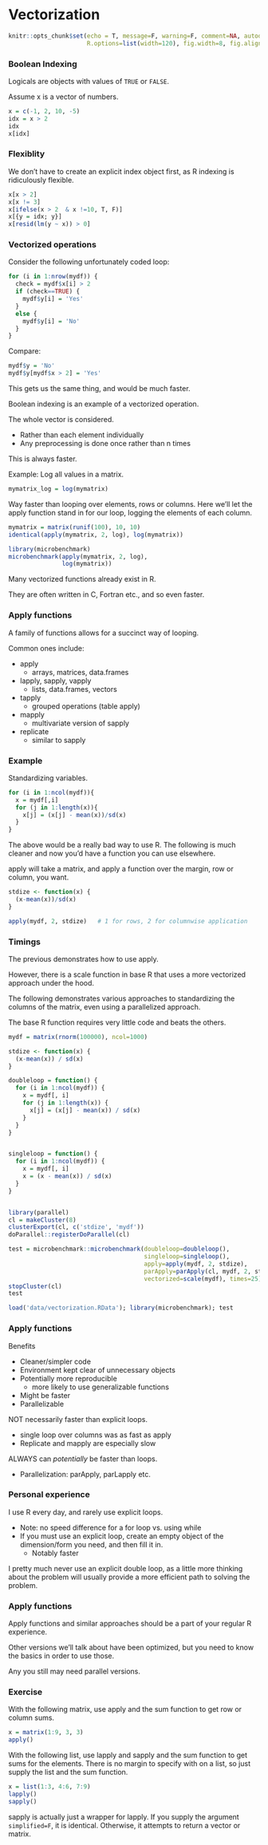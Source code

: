 # Vectorization

```r
knitr::opts_chunk$set(echo = T, message=F, warning=F, comment=NA, autodep=T, eval=FALSE, cache.rebuild=F, cache=F,
                      R.options=list(width=120), fig.width=8, fig.align = 'center')
```


### Boolean Indexing

<span class="objclass">Logicals</span> are objects with values of `TRUE` or `FALSE`.

Assume x is a vector of numbers.

```r
x = c(-1, 2, 10, -5)
idx = x > 2
idx
x[idx]
```



### Flexiblity

We don't have to create an explicit index object first, as R indexing is ridiculously flexible.

```r
x[x > 2]
x[x != 3]
x[ifelse(x > 2  & x !=10, T, F)]
x[{y = idx; y}]
x[resid(lm(y ~ x)) > 0]
```



### Vectorized operations

Consider the following unfortunately coded loop:

```r
for (i in 1:nrow(mydf)) {
  check = mydf$x[i] > 2
  if (check==TRUE) {
    mydf$y[i] = 'Yes'
  } 
  else {
    mydf$y[i] = 'No'
  }
}
```

Compare:

```r
mydf$y = 'No'
mydf$y[mydf$x > 2] = 'Yes'
```

This gets us the same thing, and would be much faster.

Boolean indexing is an example of a vectorized operation.

The whole vector is considered. 

- Rather than each element individually
- Any preprocessing is done once rather than n times

This is always faster.

Example: Log all values in a matrix.

```r
mymatrix_log = log(mymatrix)
```

Way faster than looping over elements, rows or columns. Here we'll let the <span class="func">apply</span> function stand in for our loop, logging the elements of each column.

```r
mymatrix = matrix(runif(100), 10, 10)
identical(apply(mymatrix, 2, log), log(mymatrix))

library(microbenchmark)
microbenchmark(apply(mymatrix, 2, log),
               log(mymatrix))
```


Many vectorized functions already exist in R.

They are often written in C, Fortran etc., and so even faster.
  

### Apply functions

A family of functions allows for a succinct way of looping.

Common ones include:

- <span class="func">apply</span>
    - arrays, matrices, data.frames
- <span class="func">lapply</span>, <span class="func">sapply</span>, <span class="func">vapply</span>
    - lists, data.frames, vectors
- <span class="func">tapply</span>
    - grouped operations (table apply)
- <span class="func">mapply</span>
    - multivariate version of sapply
- <span class="func">replicate</span>
    - similar to sapply
    
### Example

Standardizing variables.

```r
for (i in 1:ncol(mydf)){
  x = mydf[,i]
  for (j in 1:length(x)){
    x[j] = (x[j] - mean(x))/sd(x)
  }
}
```

The above would be a really bad way to use R. The following is much cleaner and now you'd have a function you can use elsewhere.  

<span class="func">apply</span> will take a matrix, and apply a function over the margin, row or column, you want.

```r
stdize <- function(x) {
  (x-mean(x))/sd(x)
}

apply(mydf, 2, stdize)   # 1 for rows, 2 for columnwise application
```



### Timings

The previous demonstrates how to use apply.

However, there is a <span class="func">scale</span> function in base R that uses a more vectorized approach under the hood.

The following demonstrates various approaches to standardizing the columns of the matrix, even using a parallelized approach. 

The base R function requires very little code and beats the others.

```r
mydf = matrix(rnorm(100000), ncol=1000)

stdize <- function(x) {
  (x-mean(x)) / sd(x)
}

doubleloop = function() {
  for (i in 1:ncol(mydf)) {
    x = mydf[, i]
    for (j in 1:length(x)) {
      x[j] = (x[j] - mean(x)) / sd(x)
    }
  }
}


singleloop = function() {
  for (i in 1:ncol(mydf)) {
    x = mydf[, i]
    x = (x - mean(x)) / sd(x)
  }
}


library(parallel)
cl = makeCluster(8)
clusterExport(cl, c('stdize', 'mydf'))
doParallel::registerDoParallel(cl)

test = microbenchmark::microbenchmark(doubleloop=doubleloop(),
                                      singleloop=singleloop(), 
                                      apply=apply(mydf, 2, stdize), 
                                      parApply=parApply(cl, mydf, 2, stdize),
                                      vectorized=scale(mydf), times=25)
stopCluster(cl)
test
```
```r
load('data/vectorization.RData'); library(microbenchmark); test
```

    
### Apply functions

Benefits
  
- Cleaner/simpler code
- Environment kept clear of unnecessary objects
- Potentially more reproducible
    - more likely to use generalizable functions
- Might be faster
- Parallelizable
    
<span class="emph">NOT</span> necessarily faster than explicit loops.

- single loop over columns was as fast as apply
- Replicate and mapply are especially slow

ALWAYS can *potentially* be faster than loops.

  - Parallelization: parApply, parLapply etc.



### Personal experience

I use R every day, and rarely use explicit loops.

- Note: no speed difference for a <span class="func">for</span> loop vs. using <span class="func">while</span>
- If you must use an explicit loop, create an empty object of the dimension/form you need, and then fill it in.
    - Notably faster

I pretty much never use an explicit double loop, as a little more thinking about the problem will usually provide a more efficient path to solving the problem.



### Apply functions

Apply functions and similar approaches should be a part of your regular R experience.

Other versions we'll talk about have been optimized, but you need to know the basics in order to use those.

Any you still may need parallel versions.



### Exercise

With the following matrix, use apply and the sum function to get row or column sums.  

```r
x = matrix(1:9, 3, 3)
apply()
```

With the following list, use lapply and sapply and the sum function to get sums for the elements.  There is no margin to specify with on a list, so just supply the list and the sum function.  

```r
x = list(1:3, 4:6, 7:9)
lapply()
sapply()
```

sapply is actually just a wrapper for lapply.  If you supply the argument `simplified=F`, it is identical. Otherwise, it attempts to return a vector or matrix.
